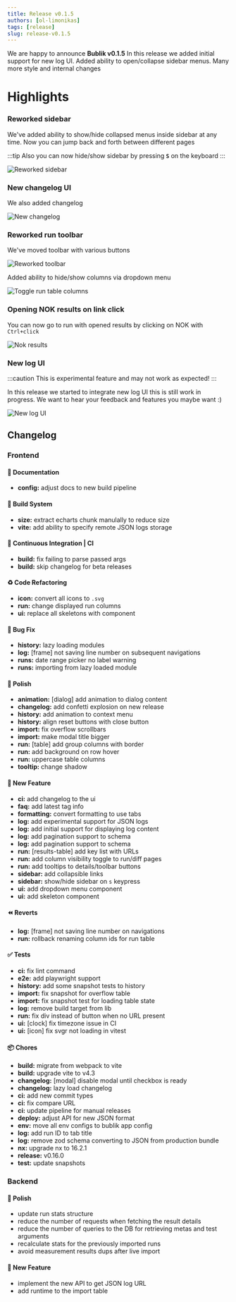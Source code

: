 ```yaml
---
title: Release v0.1.5
authors: [ol-limonikas]
tags: [release]
slug: release-v0.1.5
---
```


We are happy to announce **Bublik v0.1.5**
In this release we added initial support for new log UI. Added ability to open/collapse sidebar menus.
Many more style and internal changes

<!--truncate-->

# Highlights

### Reworked sidebar

We've added ability to show/hide collapsed menus inside sidebar at any time. Now you can jump back and forth between different pages

:::tip
Also you can now hide/show sidebar by pressing **`S`** on the keyboard
:::

![Reworked sidebar](./img/Capture-2023-06-09-103917.png)

### New changelog UI

We also added changelog

![New changelog](./img/Capture-2023-06-09-104647.png)

### Reworked run toolbar

We've moved toolbar with various buttons

![Reworked toolbar](./img/Capture-2023-06-09-104900.png)

Added ability to hide/show columns via dropdown menu

![Toggle run table columns](./img/Capture-2023-06-09-105115.png)

### Opening NOK results on link click

You can now go to run with opened results by clicking on NOK with `Ctrl+click`

![Nok results](./img/Capture-2023-06-09-105620.png)

### New log UI

:::caution
This is experimental feature and may not work as expected!
:::

In this release we started to integrate new log UI this is still work in progress.
We want to hear your feedback and features you maybe want :)

![New log UI](./img/Capture-2023-06-09-110507.png)

## Changelog

### Frontend

#### 📝 Documentation

- **config:** adjust docs to new build pipeline

#### 👷‍ Build System

- **size:** extract echarts chunk manulally to reduce size
- **vite:** add ability to specify remote JSON logs storage

#### 🔧 Continuous Integration | CI

- **build:** fix failing to parse passed args
- **build:** skip changelog for beta releases

#### ♻ Code Refactoring

- **icon:** convert all icons to `.svg`
- **run:** change displayed run columns
- **ui:** replace all skeletons with component

#### 🐛 Bug Fix

- **history:** lazy loading modules
- **log:** [frame] not saving line number on subsequent navigations
- **runs:** date range picker no label warning
- **runs:** importing from lazy loaded module

#### 💅 Polish

- **animation:** [dialog] add animation to dialog content
- **changelog:** add confetti explosion on new release
- **history:** add animation to context menu
- **history:** align reset buttons with close button
- **import:** fix overflow scrollbars
- **import:** make modal title bigger
- **run:** [table] add group columns with border
- **run:** add background on row hover
- **run:** uppercase table columns
- **tooltip:** change shadow

#### 🚀 New Feature

- **ci:** add changelog to the ui
- **faq:** add latest tag info
- **formatting:** convert formatting to use tabs
- **log:** add experimental support for JSON logs
- **log:** add initial support for displaying log content
- **log:** add pagination support to schema
- **log:** add pagination support to schema
- **run:** [results-table] add key list with URLs
- **run:** add column visibility toggle to run/diff pages
- **run:** add tooltips to details/toolbar buttons
- **sidebar:** add collapsible links
- **sidebar:** show/hide sidebar on `s` keypress
- **ui:** add dropdown menu component
- **ui:** add skeleton component

#### ⏪ Reverts

- **log:** [frame] not saving line number on navigations
- **run:** rollback renaming column ids for run table

#### ✅ Tests

- **ci:** fix lint command
- **e2e:** add playwright support
- **history:** add some snapshot tests to history
- **import:** fix snapshot for overflow table
- **import:** fix snapshot test for loading table state
- **log:** remove build target from lib
- **run:** fix div instead of button when no URL present
- **ui:** [clock] fix timezone issue in CI
- **ui:** [icon] fix svgr not loading in vitest

#### 📦 Chores

- **build:** migrate from webpack to vite
- **build:** upgrade vite to v4.3
- **changelog:** [modal] disable modal until checkbox is ready
- **changelog:** lazy load changelog
- **ci:** add new commit types
- **ci:** fix compare URL
- **ci:** update pipeline for manual releases
- **deploy:** adjust API for new JSON format
- **env:** move all env configs to bublik app config
- **log:** add run ID to tab title
- **log:** remove zod schema converting to JSON from production bundle
- **nx:** upgrade nx to 16.2.1
- **release:** v0.16.0
- **test:** update snapshots

### Backend

#### 💅 Polish

- update run stats structure
- reduce the number of requests when fetching the result details
- reduce the number of queries to the DB for retrieving metas and test arguments
- recalculate stats for the previously imported runs
- avoid measurement results dups after live import

#### 🚀 New Feature

- implement the new API to get JSON log URL
- add runtime to the import table
